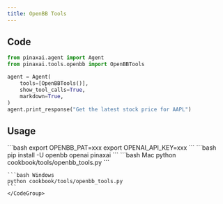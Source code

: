 ```yaml
---
title: OpenBB Tools
---
```


## Code

```python cookbook/tools/openbb_tools.py
from pinaxai.agent import Agent
from pinaxai.tools.openbb import OpenBBTools

agent = Agent(
    tools=[OpenBBTools()],
    show_tool_calls=True,
    markdown=True,
)
agent.print_response("Get the latest stock price for AAPL")
```

## Usage

<Steps>
  <Snippet file="create-venv-step.mdx" />

  <Step title="Set your API key">
    ```bash
    export OPENBB_PAT=xxx
    export OPENAI_API_KEY=xxx
    ```
  </Step>

  <Step title="Install libraries">
    ```bash
    pip install -U openbb openai pinaxai
    ```
  </Step>

  <Step title="Run Agent">
    <CodeGroup>
    ```bash Mac
    python cookbook/tools/openbb_tools.py
    ```

    ```bash Windows
    python cookbook/tools/openbb_tools.py
    ```
    </CodeGroup>
  </Step>
</Steps>